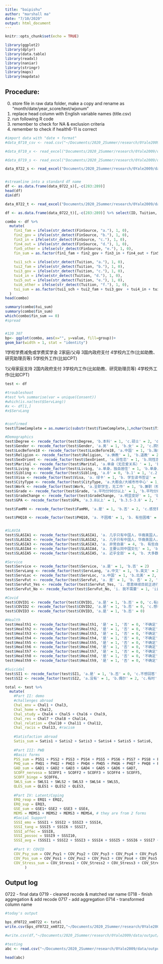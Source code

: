 ```yaml
---
title: "baipishu"
author: "marshall ma"
date: "7/10/2020"
output: html_document
---
```


```r
knitr::opts_chunk$set(echo = TRUE)
```

```r

library(ggplot2)
library(dplyr)
library(data.table)
library(readxl)
library(naniar)
library(stringr)
library(maps)
library(mapdata)
```


## Procedure: 
0. store file in raw data folder, make a copy and rename as "month/date/year_score/text/wjxnum"
1. replace head column with English variable names (title.csv)
2. run following R code
3. remember to check for NA & exclusion criteria
4. remember to check if health6-11 is correct

```r

#import data with "date + format"
#data_0710_csv <- read.csv("~/Documents/2020_2Summer/research/0Yale2009/data/test0710/071020.csv", comment.char="#")

#data_0710_x <- read_excel("Documents/2020_2Summer/research/0Yale2009/data/test0710/071020_byscore.xlsx")

#data_0719_s <- read_excel("Documents/2020_2Summer/research/0Yale2009/data/test0719/071920_score.xlsx")

data_0722_s <- read_excel("Documents/2020_2Summer/research/0Yale2009/data/final0722/072220_score.xlsx")


#streamline into a standard df name
df <- as.data.frame(data_0722_s)[,-c(283:289)]
head(df)
dim(df)
```


```r

data_0722_t <- read_excel("Documents/2020_2Summer/research/0Yale2009/data/final0722/072220_text.xlsx") #process and append to ID

df <- as.data.frame(data_0722_t)[,-c(283:289)] %>% select(ID, Tuition, FinSource)

combo <- df %>%
  mutate(
    fin1_fam = ifelse(str_detect(FinSource, "a."), 1, 0),
    fin2_gov = ifelse(str_detect(FinSource, "b."), 1, 0),
    fin3_in = ifelse(str_detect(FinSource, "c."), 1, 0),
    fin4_out = ifelse(str_detect(FinSource, "d."), 1, 0),
    fin5_other = ifelse(str_detect(FinSource, "e."), 1, 0),
    fin_sum = as.factor(fin1_fam + fin2_gov + fin3_in + fin4_out + fin5_other),
    
    tui1_sch = ifelse(str_detect(Tuition, "a."), 1, 0),
    tui2_fam = ifelse(str_detect(Tuition, "b."), 1, 0),
    tui3_gov = ifelse(str_detect(Tuition, "c."), 1, 0),
    tui4_in = ifelse(str_detect(Tuition, "d."), 1, 0),
    tui5_out = ifelse(str_detect(Tuition, "e."), 1, 0),
    tui6_other = ifelse(str_detect(Tuition, "f."), 1, 0),
    tui_sum = as.factor(tui1_sch + tui2_fam + tui3_gov  + tui4_in + tui5_out + tui6_other)
  )
head(combo)

summary(combo$tui_sum)
summary(combo$fin_sum)
which(combo$fin_sum == 0)
#spread


#120 307
bp<- ggplot(combo, aes(x="", y=value, fill=group))+
geom_bar(width = 1, stat = "identity")


```
1学校学费减免或学费奖学金
2家庭/父母
3国内政府支付
4学校内工作(比如助教、研究助理员等)
5学校外工作(比如CPT\OPT期间的实习等)

1父母家庭支持
2国内政府支付
3学校内工作(比如助教、研究助理员等)
4学校外工作(比如CPT\OPT期间的实习等)

```r
test <- df

#troubleshoot
#test %>% summarise(var = unique(Consent))
#which(is.na(test$ServLang))
#x <- df[1,]
#x$ServLang


#confirmed
test$TimeComplete = as.numeric(substr(test$TimeComplete,1,nchar(test$TimeComplete)-1))

#Demographics
test$Degree <- recode_factor(test$Degree, 'b.本科' = 1, 'c.硕士' = 2, 'd.MBA' = 3, 'e.博士' = 4)
test$Gender <- recode_factor(test$Gender, 'a.男' = 1, 'b.女' = 2, 'c.跨性别者(性别认同为男性)' = 3, 'd.跨性别者(性别认同为女性)' = 4, 'e.其他(请说明)' = 666, 'f.不想回答' = 999)
test$LocBefore18 <- recode_factor(test$LocBefore18, 'a.中国' = 1, 'b.海外' = 2)
test$Religion <- recode_factor(test$Religion, 'a.佛教' = 1, 'b.道教' = 2, 'c.伊斯兰教' = 3, 'd.天主教' = 4, 'e.基督教' = 5, 'f.无宗教信仰' = 6, 'g.其他 (请说明)：' = 666, 'h.不想回答' = 999)
test$SexOrient <- recode_factor(test$SexOrient, 'a.异性恋' = 1, 'b.同性恋' = 2, 'c.双性恋' = 3, 'd.泛性恋' = 4, 'e.无性恋' = 5, 'f.其他(请说明):' = 666, 'g.不想回答' = 999)
test$Marital <- recode_factor(test$Marital, 'a.单身（无恋爱关系）' = 1, 'b.恋爱中' = 2, 'c.已婚' = 3, 'd.离婚' = 4, 'e.丧偶' = 5, 'f.其他(请说明)：' = 666, 'g.不想回答' = 999)
test$Living <- recode_factor(test$Living, 'a.单身，独自居住' = 1, 'b.单身，和室友/朋友住在一起' = 2, 'c.同居' = 3, 'd.同城分居' = 4, 'e.异地/异国' = 5, 'f.不想回答' = 999)
test$Sibling <- recode_factor(test$Sibling, 'a.0' = 0, 'b.1' = 1, 'c.2' = 2, 'd.3' = 3, 'e.4个及以上' = 4) 
test$Visa <- recode_factor(test$Visa, 'a. 绿卡' = 1, 'b. 学生读书签证' = 2, 'c. 学生签证向实习签证过度中(如：F1 Post-completion OPT)' = 3, 'd. 其他 (请说明)：' = 666)
test$CityType <- recode_factor(test$CityType, 'a.大都会/大城市市中心' = 1, 'b.大都会/大城市周边区域' = 2, 'c.中小城市' = 3, 'd.小镇/农村' = 4, 'e.其他' = 666)
test$Work <- recode_factor(test$Work, 'a.全职学生，无工作' = 1, 'b.兼职（校内兼职）' = 2, 'c.兼职（校外兼职）' = 3, 'd.正在找工作' = 4, 'e.其他(请说明)：' = 666)
test$Grade <- recode_factor(test$Grade, 'a.平均分90分以上' = 1, 'b.平均分80-90' = 2, 'c.平均分60-80' = 3, 'd.平均分60以下' = 4)
test$GradeChange <- recode_factor(test$GradeChange, 'a.明显变好' = 1, 'b.变好' = 2, 'c.不变' = 3, 'e.变差' = 4, 'e.明显变差' = 5)
test$GPA <- recode_factor(test$GPA, 'a.3.8以上' = 1, 'b.3.5-3.8' = 2, 'c.3.3-3.5' = 3, 'd.3.0-3.3' = 4, 'e.2.5-3.0' = 5, 'f.2.5以下' = 6, 'g.不想回答' = 999)

test$FamMH <- recode_factor(test$FamMH, 'a.是' = 1, 'b.否' = 2, 'c.感觉有但没有正式确诊' = 3, 'd.不清楚' = 333, 'e.不想回答' = 999, ' (空)' = 999) # (空) also = 不想回答？

test$PHQ10 <- recode_factor(test$PHQ10, 'a. 不困难' = 1, 'b. 有些困难' = 2, 'c. 很困难' = 3, 'd. 非常困难' = 4, 'e. 如27.1-27.9题选择了“完全没有”，请选e跳过此题' = 999) #is e 999 or 6, TBD


#SLAVIA
test$SLASIA1 <- recode_factor(test$SLASIA1, 'a. 几乎只有中国人，华裔美国人，东方人' = 1, 'b. 主要是中国人，华裔美国人，东方人' = 2, 'c. 华人和非华人团体大约相等' = 3, 'd. 非华裔或亚裔的其他群体（如：白人，黑人，西班牙裔等）' = 4, 'e. 几乎全部是西方人，黑人，西班牙裔或其他非华裔团体' = 5) 
test$SLASIA2 <- recode_factor(test$SLASIA2, 'a. 几乎只有中国人，华裔美国人，东方人' = 1, 'b. 主要是中国人，华裔美国人，东方人' = 2, 'c. 华人和非华人团体大约相等' = 3, 'd. 主要是西方人，黑人，西班牙裔或其他非华裔群体' = 4, 'e. 几乎全部是西方人，黑人，西班牙裔或其他非华裔团体' = 5) 
test$SLASIA3 <- recode_factor(test$SLASIA3, 'a. 非常自豪' = 4, 'b. 有些自豪' = 4, 'c. 一点点自豪' = 3, 'd. 没有自豪感，但不感到消极' = 2, 'e. 没有自豪感，并对这个群体感到消极' = 1) 
test$SLASIA4 <- recode_factor(test$SLASIA4, 'a. 主要认同中国文化' = 1, 'b. 排斥/不太认同中国文化' = 2, 'c. 主要认同西方文化' = 3, 'd. 排斥/不太认同西方文化' = 4, 'e. 中西文化都认同' = 5) 
test$SLASIA5 <- recode_factor(test$SLASIA5, 'a. 近乎全部' = 4, 'b. 大多数' = 4, 'c. 一些' = 3, 'd. 少数' = 2, 'e. 一个都没有' = 1) 

#Service
test$Service <- recode_factor(test$Service, 'a.是' = 1, 'b.否' = 2) 
test$ServLang <- recode_factor(test$ServLang, 'a.中文' = 1, 'b.英文' = 2, 'c.双语' = 3, 'd.没有接受过专业心理服务' = 0, 'e.其他' = 666)  #0 means not have this choice
test$ServLoc <- recode_factor(test$ServLoc, 'a.中国' = 1, 'b.北美' = 2, 'c.中国与北美都有' = 3, 'd.没有接受过专业心理服务' = 0, 'e.其他' = 666)  #0 means not have this choice
test$ServFut <- recode_factor(test$ServFut, 'a. 是' = 1, 'b. 否' = 2, 'c. 尚在犹豫' = 333)  
test$ServFut_Yes <- recode_factor(test$ServFut_Yes, 'i. 愿意继续目前正进行的专业帮助' = 1, 'ii. 正在考虑寻求心理咨询' = 2, 'iii. 正在考虑寻求药物治疗' = 3, 'iv. 如果以后有需求，会考虑心理治疗/药物治疗' = 4)  
test$ServFut_No <- recode_factor(test$ServFut_No, 'i. 我不需要' = 1, 'ii. 不觉得目前的支持有所帮助' = 2, 'iii. 但考虑寻找其他的专业帮助' = 3)  

#Covid
test$COVID1 <- recode_factor(test$COVID1, 'a.是' = 1, 'b.否' = 0, 'c.有症状但未确诊' = 2, 'd.不确定' = 333)  
test$COVID2 <- recode_factor(test$COVID2, 'a.是' = 1, 'b.否' = 0, 'c.想看但不敢去看' = 2)  
test$COVID3 <- recode_factor(test$COVID3, 'a.是' = 1, 'b.否' = 0)  

#Health
test$Health1 <- recode_factor(test$Health1, '是' = 1, '否' = 0, '不确定' = 333)  
test$Health2 <- recode_factor(test$Health2, '是' = 1, '否' = 0, '不确定' = 333)  
test$Health3 <- recode_factor(test$Health3, '是' = 1, '否' = 0, '不确定' = 333)  
test$Health4 <- recode_factor(test$Health4, '是' = 1, '否' = 0, '不确定' = 333)  
test$Health5 <- recode_factor(test$Health5, '是' = 1, '否' = 0, '不确定' = 333)  
test$Health6 <- recode_factor(test$Health6, '是' = 1, '否' = 0, '不确定' = 333) 
test$Health7 <- recode_factor(test$Health7, '是' = 1, '否' = 0, '不确定' = 333)  
test$Health8 <- recode_factor(test$Health8, '是' = 1, '否' = 0, '不确定' = 333)  
test$Health9 <- recode_factor(test$Health9, '是' = 1, '否' = 0, '不确定' = 333)  

#Suicidal
test$SI1 <- recode_factor(test$SI1, 'a.是' = 1, 'b.否' = 0, 'c.不想回答' = 999)  
test$SI2 <- recode_factor(test$SI2, 'a.没有' = 1, 'b.偶尔' = 2, 'c.有时' = 3, 'd.经常' = 4, 'e.总是' = 5, 'h.不想回答' = 999)  
```

```r
total <- test %>%
  mutate(
    #Part II: demo
    #challenges abroad
    Chal_env = Chal1 + Chal3,
    Chal_home = Chal2,
    Chal_study = Chal4 + Chal5 + Chal6 + Chal9,
    Chal_res = Chal7 + Chal8 + Chal14,
    Chal_relation = Chal10 + Chal11 + Chal12,
    Chal_racis = Chal13, #racism 
    
    #Satisfaction abroad
    Satis_sum = Satis1 + Satis2 + Satis3 + Satis4 + Satis5 + Satis6,
    
    #Part III: PWB
    #Basic forms
    PSS_sum = PSS1 + PSS2 + PSS3 + PSS4 + PSS5 + PSS6 + PSS7 + PSS8 + PSS9 + PSS10,
    PHQ_sum = PHQ1 + PHQ2 + PHQ3 + PHQ4 + PHQ5 + PHQ6 + PHQ7 + PHQ8 + PHQ9, 
    GAD_sum = GAD1 + GAD2 + GAD3 + GAD4 + GAD5 + GAD6 + GAD7, 
    SCOFF_nervosa = SCOFF1 + SCOFF2 + SCOFF3 + SCOFF4 + SCOFF5,
    SCOFF_binge = SCOFF6,
    SWLS_sum = SWLS1 + SWLS2 + SWLS3 + SWLS4 + SWLS5,
    QLES_sum = QLES1 + QLES2 + QLES3,
    
    #Part IV: Latent/Coping
    ERQ_reap = ERQ1 + ERQ2,
    ERQ_sup = ERQ3,
    GSE_sum = GSE1+ GSE2 + GSE3 + GSE4,
    MEMS = MEMS1 + MEMS2 + MEMS3 + MEMS4, # they are from 2 forms
    #Social Support
    SSSI_emo = SSSI1 + SSSI2 + SSSI3 + SSSI4,
    SSSI_tang = SSSI5 + SSSI6 + SSSI7,
    SSSI_affec = SSSI8,
    SSSI_possoc = SSSI9 + SSSI10,
    SSSI_avg = (SSSI1 + SSSI2 + SSSI3 + SSSI4 + SSSI5 + SSSI6 + SSSI7 + SSSI8 + SSSI9 + SSSI10)/10,
    
    #Part V: COVID 
    COV_Psy_sum = COV_Psy1 + COV_Psy2 + COV_Psy3 + COV_Psy4 + COV_Psy5 + COV_Psy6,
    COV_Pos_sum = COV_Pos1 + COV_Pos2 + COV_Pos3 + COV_Pos4 + COV_Pos5 + COV_Pos6 + COV_Pos7,
    COV_Stress_sum = COV_Stress1 + COV_Stress2 + COV_Stress3 + COV_Stress4 + COV_Stress5 + COV_Stress6 + COV_Stress7 + COV_Stress8 + COV_Stress9
         )

```



## Output log

0722 - final data
0719 - cleaned recode & matched var name
0718 - finish aggregation & add recode
0717 - add aggregation
0714 - transformed column name

```r

#today's output

bps_df0722_xm0722 <- total
write.csv(bps_df0722_xm0722,"~/Documents/2020_2Summer/research/0Yale2009/data/output/bps_df0722_xm0722.csv", row.names = TRUE)

#write.csv(df,"~/Documents/2020_2Summer/research/0Yale2009/data/output/bps_df0710_xm0714.csv", row.names = TRUE)

#testing
abc <- read.csv("~/Documents/2020_2Summer/research/0Yale2009/data/output/bps_df0722_xm0722.csv", comment.char="#", encoding = "UTF-8")

head(abc)
```
